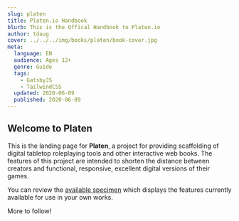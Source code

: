 ```yaml
---
slug: platen
title: Platen.io Handbook
blurb: This is the Offical Handbook to Platen.io
author: tdaug
cover: ../../../img/books/platen/book-cover.jpg
meta:
  language: EN
  audience: Ages 12+
  genre: Guide
  tags:
    - GatsbyJS
    - TailwindCSS
  updated: 2020-06-09
  published: 2020-06-09
---
```


## Welcome to Platen

This is the landing page for **Platen**, a project for providing scaffolding of digital tabletop roleplaying tools and other interactive web books.
The features of this project are intended to shorten the distance between creators and functional, responsive, excellent digital versions of their games.

You can review the [available specimen](/specimen) which displays the features currently available for use in your own works.

More to follow!
